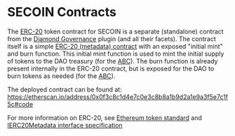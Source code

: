 # SECOIN Contracts
The [ERC-20](https://ethereum.org/en/developers/docs/standards/tokens/erc-20/) token contract for SECOIN is a separate (standalone) contract from the [Diamond Governance](/diamond) plugin (and all their facets).
The contract itself is a simple [ERC-20 (metadata) contract](https://docs.openzeppelin.com/contracts/4.x/api/token/erc20#IERC20Metadata) with an exposed "initial mint" and burn function. 
This initial mint function is used to mint the initial supply of tokens to the DAO treasury (for the [ABC](/secoin/abc)).
The burn function is already present internally in the ERC-20 contract, but is exposed for the DAO to burn tokens as needed (for the [ABC](/secoin/abc)).

The deployed contract can be found at: https://etherscan.io/address/0x0f3c8c1d4e7c0e3c8b8a1b9d2a1e9a3f5e7c1f5c#code

For more information on ERC-20, see [Ethereum token standard](https://ethereum.org/en/developers/docs/standards/tokens/erc-20/) and [IERC20Metadata interface specification](https://docs.openzeppelin.com/contracts/4.x/api/token/erc20#IERC20Metadata)